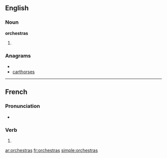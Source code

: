 ==English==

===Noun===
'''orchestras'''

# {{plural of|[[orchestra]]}}

===Anagrams===
* {{alphagram|acehorrsst}}
* [[carthorses#English|carthorses]]

----

==French==

===Pronunciation===
* {{IPA|lang=fr|/ɔʁ.kɛs.tʁa/}}

===Verb===
{{fr-verb-form}}

# {{conjugation of|orchestrer||2|s|[[past historic]]|lang=fr}}

[[ar:orchestras]]
[[fr:orchestras]]
[[simple:orchestras]]